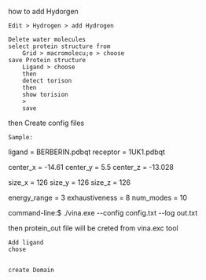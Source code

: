 how to add Hydorgen

    Edit > Hydrogen > add Hydrogen

    Delete water molecules
    select protein structure from 
        Grid > macromolecu;e > choose
    save Protein structure
        Ligand > choose
        then 
        detect torison 
        then 
        show torision
        >
        save


then Create config files

    Sample:

ligand = BERBERIN.pdbqt
receptor = 1UK1.pdbqt

center_x = -14.61
center_y = 5.5
center_z = -13.028

size_x = 126
size_y = 126
size_z = 126

energy_range = 3 
exhaustiveness = 8
num_modes = 10


command-line:$ ./vina.exe --config config.txt --log out.txt



then protein_out file will be creted from vina.exc tool






    
    Add ligand
    chose


    create Domain


